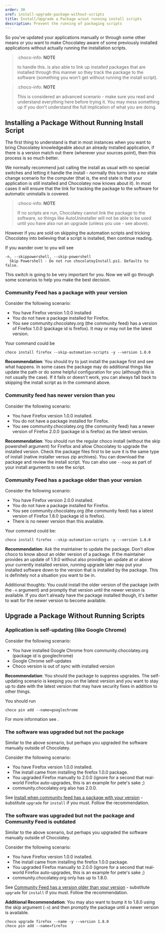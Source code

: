 ```yaml
---
order: 30
xref: install-upgrade-package-without-scripts
title: Install/Upgrade a Package w/out running install scripts
description: Prevent the running of packaging scripts
---
```


So you've updated your applications manually or through some other means or you want to make Chocolatey aware of some previously installed applications without actually running the installation scripts.

> :choco-info: **NOTE**
>
> <Xref title="Chocolatey Pro+](https://chocolatey.org/compare) has [automatic sync" value="package-synchronization" /> to handle this. <Xref title="Chocolatey for Business](https://chocolatey.org/compare) also has `choco sync` that can generate packages on the fly and baseline them to the system. The [sync command" value="package-synchronization" /> is also able to link up installed packages that are installed through this manner so they track the package to the software (something you won't get without running the install script).

> :choco-info: **NOTE**
>
> This is considered an advanced scenario - make sure you read and understand everything here before trying it. You may mess something up if you don't understand the full implication of what you are doing.

## Installing a Package Without Running Install Script

The first thing to understand is that in most instances when you want to bring Chocolatey knowledgeable about an already installed application, if there is a version match out there (wherever your sources point), then this process is so much better.

We normally recommend just calling the install as usual with no special switches and letting it handle the install - normally this turns into a no state change scenario for the computer (that is, the end state is that your application is still installed and Chocolatey now knows about it). In most cases it will ensure that the link for tracking the package to the software for automatic uninstalls is covered.

> :choco-info: **NOTE**
>
> If no scripts are run, Chocolatey cannot link the package to the software, so things like AutoUninstaller will not be able to be used until you have also run an upgrade (unless you use <Xref title="choco sync" value="package-synchronization" /> - see above).

However if you are sold on skipping the automation scripts and tricking Chocolatey into believing that a script is installed, then continue reading.

If you wander over to <Xref title="install switches" value="choco-command-install" anchor="options-and-switches" /> you will see

~~~
-n, --skippowershell, --skip-powershell
  Skip Powershell - Do not run chocolateyInstall.ps1. Defaults to false.
~~~

This switch is going to be very important for you. Now we will go through some scenarios to help you make the best decision.

### Community Feed has a package with your version

Consider the following scenario:

* You have Firefox version 1.0.0 installed
* You do not have a package installed for Firefox.
* You see community.chocolatey.org (the community feed) has a version of Firefox 1.0.0 (package id is firefox). It may or may not be the latest version.

Your command could be

`choco install firefox --skip-automation-scripts -y --version 1.0.0`

**Recommendation**: You should try to just install the package first and see what happens. In some cases the package may do additional things like update the path or do some helpful configuration for you (although this is not usually the case). If it fails or doesn't work, you can always fall back to skipping the install script as in the command above.

### Community feed has newer version than you

Consider the following scenario:

* You have Firefox version 1.0.0 installed.
* You do not have a package installed for Firefox.
* You see community.chocolatey.org (the community feed) has a newer version of Firefox 2.0.0 (package id is firefox) as the latest version.

**Recommendation**: You should run the regular choco install (without the skip powershell argument) for Firefox and allow Chocolatey to upgrade the installed version. Check the package files first to be sure it is the same type of install (native installer versus zip archives). You can download the package and review the install script. You can also use `--noop` as part of your install arguments to see the script.

### Community Feed has a package older than your version

Consider the following scenario:

* You have Firefox version 2.0.0 installed.
* You do not have a package installed for Firefox.
* You see community.chocolatey.org (the community feed) has a latest version of Firefox 1.8.0 (package id is firefox).
* There is no newer version than this available.

Your command could be:

`choco install firefox --skip-automation-scripts -y --version 1.8.0`

**Recommendation**: Ask the maintainer to update the package. Don't allow choco to know about an older version of a package. If the maintainer provides an update of 1.9.0 without also providing an update at or above your currently installed version, running upgrade later may put your installed software down to the version that is installed by the package. This is definitely not a situation you want to be in.

Additional thoughts: You could install the older version of the package (with the `-n` argument) and promptly <Xref title="pin" value="choco-command-pin" /> that version until the newer version is available. If you don't already have the package installed though, it's better to wait for the newer version to become available.

## Upgrade a Package Without Running Scripts

### Application is self-updating (like Google Chrome)

Consider the following scenario:

* You have installed Google Chrome from community.chocolatey.org (package id is googlechrome)
* Google Chrome self-updates
* Choco version is out of sync with installed version

**Recommendation**: You should <Xref title="pin" value="choco-command-pin" /> the package to suppress upgrades. The self-updating scenario is keeping you on the latest version and you want to stay up to date with the latest version that may have security fixes in addition to other things.

You should run

`choco pin add --name=googlechrome`

For more information see <Xref title="Pin Command" value="choco-command-pin" />.

### The software was upgraded but not the package

Similar to the above scenario, but perhaps you upgraded the software manually outside of Chocolatey.

Consider the following scenario:

* You have Firefox version 1.0.0 installed.
* The install came from installing the firefox 1.0.0 package.
* You upgraded Firefox manually to 2.0.0 (ignore for a second that real-world Firefox auto-upgrades, this is an example for pete's sake ;)
* community.chocolatey.org also has 2.0.0.

See [Install when community feed has a package with your version](#community-feed-has-a-package-with-your-version) - substitute `upgrade` for `install` if you must. Follow the recommendation.

### The software was upgraded but not the package and Community Feed is outdated

Similar to the above scenario, but perhaps you upgraded the software manually outside of Chocolatey.

Consider the following scenario:

* You have Firefox version 1.0.0 installed.
* The install came from installing the firefox 1.0.0 package.
* You upgraded Firefox manually to 2.0.0 (ignore for a second that real-world Firefox auto-upgrades, this is an example for pete's sake ;)
* community.chocolatey.org only has up to 1.8.0.

See [Community Feed has a version older than your version](#community-feed-has-a-package-older-than-your-version) - substitute `upgrade` for `install` if you must. Follow the recommendation.

**Additional Recommendation**: You may also want to bump it to 1.8.0 using the skip argument (`-n`) and then promptly <Xref title="pin" value="choco-command-pin" /> the package until a newer version is available.

~~~
choco upgrade firefox --name -y --version 1.8.0
choco pin add --name=firefox
~~~
